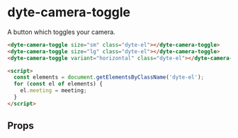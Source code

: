 # dyte-camera-toggle

A button which toggles your camera.

```html
<dyte-camera-toggle size="sm" class="dyte-el"></dyte-camera-toggle>
<dyte-camera-toggle size="lg" class="dyte-el"></dyte-camera-toggle>
<dyte-camera-toggle variant="horizontal" class="dyte-el"></dyte-camera-toggle>

<script>
  const elements = document.getElementsByClassName('dyte-el');
  for (const el of elements) {
    el.meeting = meeting;
  }
</script>
```

## Props

<PropsTable of="dyte-camera-toggle" />
